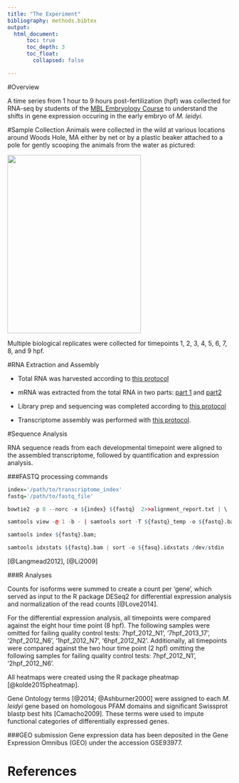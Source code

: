 ```yaml
---
title: "The Experiment"
bibliography: methods.bibtex
output:
  html_document:
      toc: true
      toc_depth: 3
      toc_float:
        collapsed: false

---
```


#Overview

A time series from 1 hour to 9 hours post-fertilization (hpf) was collected for RNA-seq by students of the [MBL Embryology Course](http://www.mbl.edu/education/courses/embryology/) to understand the shifts in gene expression occuring in the early embryo of *M. leidyi*.


#Sample Collection
Animals were collected in the wild at various locations around Woods Hole, MA either by net or by a plastic beaker attached to a pole for gently scooping the animals from the water as pictured:


<img src="methods/Cteno_catch.jpg" style="width:300px;height:400px;">



Multiple biological replicates were collected for timepoints 1, 2, 3, 4, 5, 6, 7, 8, and 9 hpf. 


#RNA Extraction and Assembly

- Total RNA was harvested according to [this protocol](methods/ASA_Trizol-RNA-extraction-Mnemiopsis-V2.pdf)

- mRNA was extracted from the total RNA in two parts: [part 1](methods/Dynabead-protocol-Mnemiopsis-partI.pdf) and [part2](methods/Dynabead-protocol-Mnemiopsis-partII.pdf)


- Library prep and sequencing was completed according to [this protocol](methods/LibraryPrepMethodandSequencing.pdf)


- Transcriptome assembly was performed with [this protocol](transcriptome.html).


#Sequence Analysis

RNA sequence reads from each developmental timepoint were aligned to the assembled transcriptome, followed by quantification and expression analysis.



###FASTQ processing commands


```r

index='/path/to/transcriptome_index'
fastq='/path/to/fastq_file'

bowtie2 -p 8 --norc -x ${index} ${fastq}  2>>alignment_report.txt | \

samtools view -@ 1 -b - | samtools sort -T ${fastq}_temp -o ${fastq}.bam -O bam -@ 1 - ;

samtools index ${fastq}.bam;

samtools idxstats ${fastq}.bam | sort -o ${fasq}.idxstats /dev/stdin

```
[@Langmead2012], [@Li2009]


###R Analyses



Counts for isoforms were summed to create a count per 'gene', which served as input to the R package DESeq2 for differential expression analysis and normalization of the read counts [@Love2014]. 

For the differential expression analysis, all timepoints were compared against the eight hour time point (8 hpf). The following samples were omitted for failing quality control tests: 7hpf_2012_N1’, ‘7hpf_2013_17’, ‘2hpf_2012_N6’, ‘1hpf_2012_N7’, ‘6hpf_2012_N2’. Additionally, all timepoints were compared against the two hour time point (2 hpf) omitting the following samples for failing quality control tests: 7hpf_2012_N1’, ‘2hpf_2012_N6’. 

All heatmaps were created using the R package pheatmap [@kolde2015pheatmap].

Gene Ontology terms [@2014; @Ashburner2000] were assigned to each *M. leidyi* gene based on homologous PFAM domains and significant Swissprot blastp best hits [Camacho2009]. These terms were used to impute functional categories of differentially expressed genes.


###GEO submission
Gene expression data has been deposited in the Gene Expression Omnibus (GEO) under the accession GSE93977.



# References

